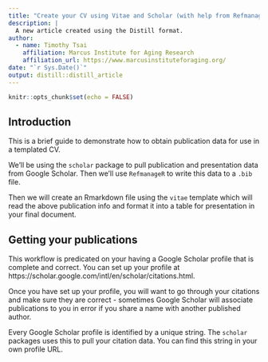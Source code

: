 ```yaml
---
title: "Create your CV using Vitae and Scholar (with help from RefmanageR)"
description: |
  A new article created using the Distill format.
author:
  - name: Timothy Tsai
    affiliation: Marcus Institute for Aging Research
    affiliation_url: https://www.marcusinstituteforaging.org/
date: "`r Sys.Date()`"
output: distill::distill_article
---
```


```r
knitr::opts_chunk$set(echo = FALSE)
```

## Introduction

This is a brief guide to demonstrate how to obtain publication data for use in a templated CV.

We'll be using the `scholar` package to pull publication and presentation data from Google Scholar. Then we'll use `RefmanageR` to write this data to a `.bib` file.

Then we will create an Rmarkdown file using the `vitae` template which will read the above publication info and format it into a table for presentation in your final document.

## Getting your publications

This workflow is predicated on your having a Google Scholar profile that is complete and correct. You can set up your profile at https://scholar.google.com/intl/en/scholar/citations.html.

Once you have set up your profile, you will want to go through your citations and make sure they are correct - sometimes Google Scholar will associate publications to you in error if you share a name with another published author.

Every Google Scholar profile is identified by a unique string. The `scholar` packages uses this to pull your citation data. You can find this string in your own profile URL.